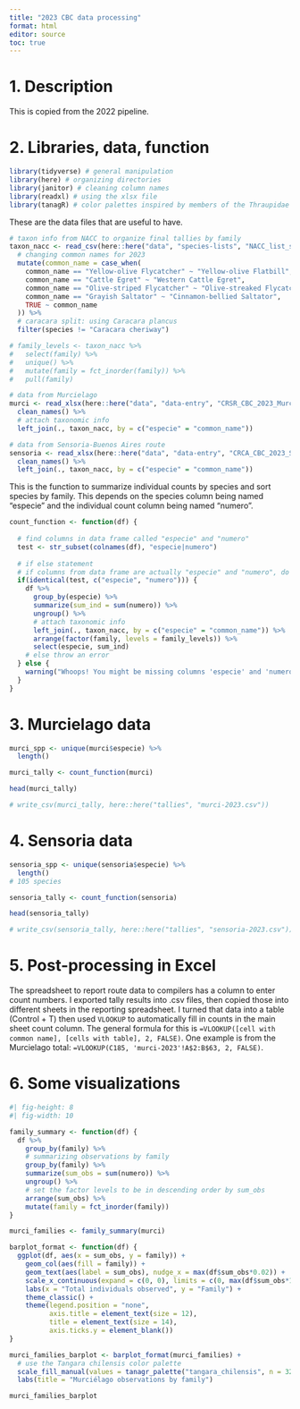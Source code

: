 ```yaml
---
title: "2023 CBC data processing"
format: html
editor: source
toc: true
---
```


# 1. Description

This is copied from the 2022 pipeline. 

# 2. Libraries, data, function

```r
library(tidyverse) # general manipulation
library(here) # organizing directories
library(janitor) # cleaning column names
library(readxl) # using the xlsx file
library(tanagR) # color palettes inspired by members of the Thraupidae family
```

These are the data files that are useful to have.

```r
# taxon info from NACC to organize final tallies by family
taxon_nacc <- read_csv(here::here("data", "species-lists", "NACC_list_species_2022-01-29.csv")) %>% 
  # changing common names for 2023
  mutate(common_name = case_when(
    common_name == "Yellow-olive Flycatcher" ~ "Yellow-olive Flatbill",
    common_name == "Cattle Egret" ~ "Western Cattle Egret",
    common_name == "Olive-striped Flycatcher" ~ "Olive-streaked Flycatcher",
    common_name == "Grayish Saltator" ~ "Cinnamon-bellied Saltator",
    TRUE ~ common_name 
  )) %>% 
  # caracara split: using Caracara plancus
  filter(species != "Caracara cheriway")

# family_levels <- taxon_nacc %>% 
#   select(family) %>% 
#   unique() %>% 
#   mutate(family = fct_inorder(family)) %>% 
#   pull(family)

# data from Murcielago
murci <- read_xlsx(here::here("data", "data-entry", "CRSR_CBC_2023_Murcielago_data_entry.xlsx"), sheet = "datos") %>% 
  clean_names() %>% 
  # attach taxonomic info
  left_join(., taxon_nacc, by = c("especie" = "common_name"))

# data from Sensoria-Buenos Aires route
sensoria <- read_xlsx(here::here("data", "data-entry", "CRCA_CBC_2023_Sensoria_data_entry.xlsx"), sheet = "datos") %>%
  clean_names() %>%
  left_join(., taxon_nacc, by = c("especie" = "common_name"))
```

This is the function to summarize individual counts by species and sort species by family. This depends on the species column being named "especie" and the individual count column being named "numero".

```r
count_function <- function(df) {
  
  # find columns in data frame called "especie" and "numero"
  test <- str_subset(colnames(df), "especie|numero")
  
  # if else statement
  # if columns from data frame are actually "especie" and "numero", do the summary
  if(identical(test, c("especie", "numero"))) {
    df %>% 
      group_by(especie) %>% 
      summarize(sum_ind = sum(numero)) %>% 
      ungroup() %>% 
      # attach taxonomic info
      left_join(., taxon_nacc, by = c("especie" = "common_name")) %>% 
      arrange(factor(family, levels = family_levels)) %>% 
      select(especie, sum_ind)
    # else throw an error
  } else {
    warning("Whoops! You might be missing columns 'especie' and 'numero'. Double check your data frame!")
  }
}
```

# 3. Murcielago data
```r
murci_spp <- unique(murci$especie) %>% 
  length()

murci_tally <- count_function(murci)

head(murci_tally)

# write_csv(murci_tally, here::here("tallies", "murci-2023.csv"))
```

# 4. Sensoria data
```r
sensoria_spp <- unique(sensoria$especie) %>%
  length()
# 105 species

sensoria_tally <- count_function(sensoria)

head(sensoria_tally)

# write_csv(sensoria_tally, here::here("tallies", "sensoria-2023.csv"))
```

# 5. Post-processing in Excel

The spreadsheet to report route data to compilers has a column to enter count numbers. I exported tally results into .csv files, then copied those into different sheets in the reporting spreadsheet. I turned that data into a table (Control + T) then used `VLOOKUP` to automatically fill in counts in the main sheet count column. The general formula for this is `=VLOOKUP([cell with common name], [cells with table], 2, FALSE)`. One example is from the Murcielago total:
`=VLOOKUP(C185, 'murci-2023'!A$2:B$63, 2, FALSE)`.

# 6. Some visualizations

```r
#| fig-height: 8
#| fig-width: 10

family_summary <- function(df) {
  df %>% 
    group_by(family) %>% 
    # summarizing observations by family
    group_by(family) %>% 
    summarize(sum_obs = sum(numero)) %>% 
    ungroup() %>% 
    # set the factor levels to be in descending order by sum_obs
    arrange(sum_obs) %>% 
    mutate(family = fct_inorder(family))
}

murci_families <- family_summary(murci)

barplot_format <- function(df) {
  ggplot(df, aes(x = sum_obs, y = family)) +
    geom_col(aes(fill = family)) +
    geom_text(aes(label = sum_obs), nudge_x = max(df$sum_obs*0.02)) +
    scale_x_continuous(expand = c(0, 0), limits = c(0, max(df$sum_obs*1.05))) +
    labs(x = "Total individuals observed", y = "Family") +
    theme_classic() +
    theme(legend.position = "none",
          axis.title = element_text(size = 12),
          title = element_text(size = 14),
          axis.ticks.y = element_blank())
}

murci_families_barplot <- barplot_format(murci_families) +
  # use the Tangara chilensis color palette
  scale_fill_manual(values = tanagr_palette("tangara_chilensis", n = 32, discrete = FALSE)) +
  labs(title = "Murciélago observations by family")

murci_families_barplot
```

